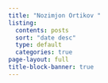 ```yaml
---
title: "Nozimjon Ortikov "
listing:
  contents: posts
  sort: "date desc"
  type: default
  categories: true
page-layout: full
title-block-banner: true
---
```

